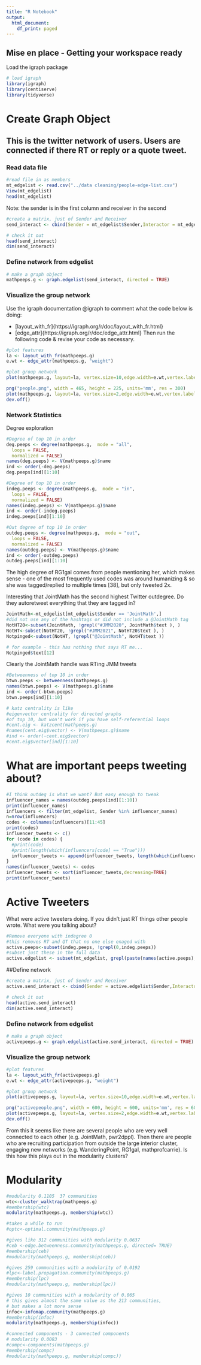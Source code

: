 ```yaml
---
title: "R Notebook"
output:
  html_document:
    df_print: paged
---
```

## Mise en place - Getting your workspace ready

Load the igraph package
```r
# load igraph
library(igraph)
library(centiserve)
library(tidyverse)
```

# Create Graph Object
## This is the twitter network of users. Users are connected if there RT or reply or a quote tweet.

### Read data file
```r
#read file in as members
mt_edgelist <- read.csv("../data cleaning/people-edge-list.csv")
View(mt_edgelist)
head(mt_edgelist)
```
Note: the sender is in the first column and receiver in the second

```r
#create a matrix, just of Sender and Receiver
send_interact <- cbind(Sender = mt_edgelist$Sender,Interactor = mt_edgelist$Receiver)

# check it out
head(send_interact)
dim(send_interact)
```

### Define network from edgelist
```r
# make a graph object
mathpeeps.g <- graph.edgelist(send_interact, directed = TRUE)
```


### Visualize the group network
Use the igraph documentation @igraph to comment what the code below is doing:

* [layout_with_fr]{https://igraph.org/r/doc/layout_with_fr.html}  
* [edge_attr]{https://igraph.org/r/doc/edge_attr.html}  Then run the following code & revise your code as necessary.  

```r
#plot features
la <- layout_with_fr(mathpeeps.g)
e.wt <- edge_attr(mathpeeps.g, "weight")

#plot group network
plot(mathpeeps.g, layout=la, vertex.size=10,edge.width=e.wt,vertex.label=V(mathpeeps.g)$name, edge.arrow.size = .2)
```
```r
png("people.png", width = 465, height = 225, units='mm', res = 300)
plot(mathpeeps.g, layout=la, vertex.size=2,edge.width=e.wt,vertex.label=V(mathpeeps.g)$name, edge.arrow.size = .2)
dev.off()
```


### Network Statistics

Degree exploration
```r
#Degree of top 10 in order
deg.peeps <- degree(mathpeeps.g,  mode = "all",
  loops = FALSE,
  normalized = FALSE)
names(deg.peeps) <- V(mathpeeps.g)$name
ind <- order(-deg.peeps)
deg.peeps[ind][1:10]

#Degree of top 10 in order
indeg.peeps <- degree(mathpeeps.g,  mode = "in",
  loops = FALSE,
  normalized = FALSE)
names(indeg.peeps) <- V(mathpeeps.g)$name
ind <- order(-indeg.peeps)
indeg.peeps[ind][1:10]

#Out degree of top 10 in order
outdeg.peeps <- degree(mathpeeps.g,  mode = "out",
  loops = FALSE,
  normalized = FALSE)
names(outdeg.peeps) <- V(mathpeeps.g)$name
ind <- order(-outdeg.peeps)
outdeg.peeps[ind][1:10]

```

The high degree of RG1gal comes from people mentioning her, which makes sense - one of the most frequently used codes was around humanizing & so she was tagged/replied to multiple times [38], but only tweeted 2x.

Interesting that JointMath has the second highest Twitter outdegree. Do they autoretweet everything that they are tagged in?
```r
JointMath<-mt_edgelist[mt_edgelist$Sender == 'JointMath',]
#did not use any of the hashtags or did not include a @JointMath tag
NotHT20<-subset(JointMath, !grepl("#JMM2020", JointMath$text ), )
NotHT<-subset(NotHT20, !grepl("#JMM2021", NotHT20$text ), )
Notpinged<-subset(NotHT, !grepl("@JointMath", NotHT$text ))

# for example - this has nothing that says RT me...
Notpinged$text[12]
```

Clearly the JointMath handle was RTing JMM tweets

```r
#Betweenness of top 10 in order
btwn.peeps <- betweenness(mathpeeps.g)
names(btwn.peeps) <- V(mathpeeps.g)$name
ind <- order(-btwn.peeps)
btwn.peeps[ind][1:10]

# katz centrality is like
#eigenvector centrality for directed graphs
#of top 10, but won't work if you have self-referential loops
#cent.eig <- katzcent(mathpeeps.g)
#names(cent.eig$vector) <- V(mathpeeps.g)$name
#ind <- order(-cent.eig$vector)
#cent.eig$vector[ind][1:10]

``` 

# What are important peeps tweeting about?
```r
#I think outdeg is what we want? But easy enough to tweak
influencer_names = names(outdeg.peeps[ind][1:10])
print(influencer_names)
influencers <- filter(mt_edgelist, Sender %in% influencer_names)
n=nrow(influencers)
codes <- colnames(influencers)[11:45]
print(codes)
influencer_tweets <- c()
for (code in codes) {
  #print(code)
  #print(length(which(influencers[code] == "True")))
  influencer_tweets <- append(influencer_tweets, length(which(influencers[code]=="True"))/n)
}
names(influencer_tweets) <- codes
influencer_tweets <- sort(influencer_tweets,decreasing=TRUE)
print(influencer_tweets)
```

# Active Tweeters
What were active tweeters doing. If you didn't just RT things other people wrote. What were you talking about?
```r
#Remove everyone with indegree 0
#this removes RT and QT that no one else enaged with
active.peeps<-subset(indeg.peeps, !grepl(0,indeg.peeps))
#subset just these in the full data
active.edgelist <- subset(mt_edgelist, grepl(paste(names(active.peeps), collapse='|'), mt_edgelist$Receiver))
```

##Define network
```r
#create a matrix, just of Sender and Receiver
active.send_interact <- cbind(Sender = active.edgelist$Sender,Interactor = active.edgelist$Receiver)

# check it out
head(active.send_interact)
dim(active.send_interact)
```

### Define network from edgelist
```r
# make a graph object
activepeeps.g <- graph.edgelist(active.send_interact, directed = TRUE)
```


### Visualize the group network

```r
#plot features
la <- layout_with_fr(activepeeps.g)
e.wt <- edge_attr(activepeeps.g, "weight")

#plot group network
plot(activepeeps.g, layout=la, vertex.size=10,edge.width=e.wt,vertex.label=V(activepeeps.g)$name, edge.arrow.size = .2)
```
```r
png("activepeople.png", width = 600, height = 600, units='mm', res = 600)
plot(activepeeps.g, layout=la, vertex.size=2,edge.width=e.wt,vertex.label=V(activepeeps.g)$name, edge.arrow.size = .2)
dev.off()
```

From this it seems like there are several people who are very well connected to each other (e.g. JointMath, pwr2dppl). Then there are people who are recruiting participation from outside the large interior cluster, engaging new networks (e.g. WanderingPoint, RG1gal, mathprofcarrie).  Is this how this plays out in the modularity clusters?



# Modularity
```r
#modularity 0.1105  37 communities
wtc<-cluster_walktrap(mathpeeps.g)
#membership(wtc)
modularity(mathpeeps.g, membership(wtc))

#takes a while to run
#optc<-optimal.community(mathpeeps.g)

#gives like 312 communities with modularity 0.0637
#ceb <-edge.betweenness.community(mathpeeps.g, directed= TRUE)
#membership(ceb)
#modularity(mathpeeps.g, membership(ceb))

#gives 259 communities with a modularity of 0.0192
#lpc<-label.propagation.community(mathpeeps.g)
#membership(lpc)
#modularity(mathpeeps.g, membership(lpc))

#gives 10 communities with a modularity of 0.065
# this gives almost the same value as the 213 communities, 
# but makes a lot more sense
infoc<-infomap.community(mathpeeps.g)
#membership(infoc)
modularity(mathpeeps.g, membership(infoc))

#connected components - 3 connected components
# modularity 0.0083
#compc<-components(mathpeeps.g)
#membership(compc)
#modularity(mathpeeps.g, membership(compc))


```